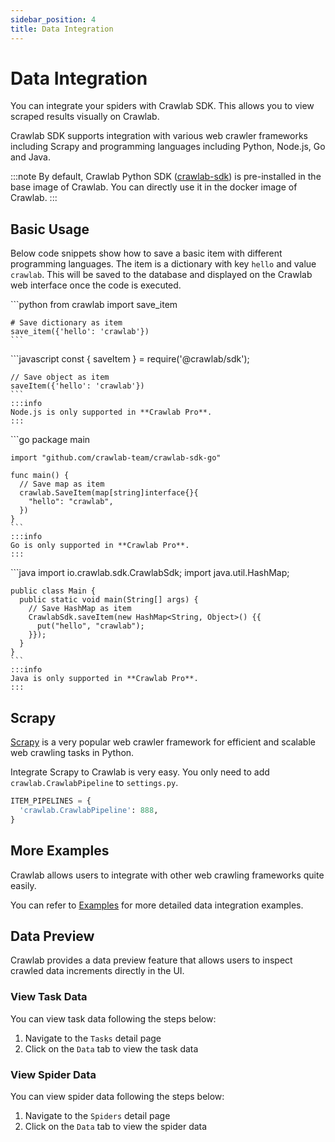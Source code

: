 ```yaml
---
sidebar_position: 4
title: Data Integration
---
```



# Data Integration

You can integrate your spiders with Crawlab SDK. This allows you to view scraped results visually on Crawlab.

Crawlab SDK supports integration with various web crawler frameworks including Scrapy and programming languages
including Python, Node.js, Go and Java.

:::note
By default, Crawlab Python SDK ([crawlab-sdk](https://pypi.org/project/crawlab-sdk)) is pre-installed in the base image of Crawlab. You can directly use
it in the docker image of Crawlab.
:::

## Basic Usage

Below code snippets show how to save a basic item with different programming languages. The item is a dictionary with
key `hello` and value `crawlab`. This will be saved to the database and displayed on the Crawlab web interface once the
code is executed.

<Tabs defaultValue="python">
  <TabItem value="python" label="Python">
    ```python
    from crawlab import save_item

    # Save dictionary as item
    save_item({'hello': 'crawlab'})
    ```
  </TabItem>
  <TabItem value="node" label="Node.js">
    ```javascript
    const { saveItem } = require('@crawlab/sdk');
    
    // Save object as item
    saveItem({'hello': 'crawlab'})
    ```
    :::info
    Node.js is only supported in **Crawlab Pro**.
    :::
  </TabItem>
  <TabItem value="go" label="Go">
    ```go
    package main

    import "github.com/crawlab-team/crawlab-sdk-go"

    func main() {
      // Save map as item
      crawlab.SaveItem(map[string]interface{}{
        "hello": "crawlab",
      })
    }
    ```
    :::info
    Go is only supported in **Crawlab Pro**.
    :::
  </TabItem>
  <TabItem value="java" label="Java">
    ```java
    import io.crawlab.sdk.CrawlabSdk;
    import java.util.HashMap;

    public class Main {
      public static void main(String[] args) {
        // Save HashMap as item
        CrawlabSdk.saveItem(new HashMap<String, Object>() {{
          put("hello", "crawlab");
        }});
      }
    }
    ```
    :::info
    Java is only supported in **Crawlab Pro**.
    :::
  </TabItem>
</Tabs>

## Scrapy

[Scrapy](https://scrapy.org) is a very popular web crawler framework for efficient and scalable web crawling tasks in Python.

Integrate Scrapy to Crawlab is very easy. You only need to add `crawlab.CrawlabPipeline` to `settings.py`.
```python
ITEM_PIPELINES = {
  'crawlab.CrawlabPipeline': 888,
}
```

## More Examples

Crawlab allows users to integrate with other web crawling frameworks quite easily.

You can refer to [Examples](/docs/category/examples) for more detailed data integration examples.

## Data Preview

Crawlab provides a data preview feature that allows users to inspect crawled data increments directly in the UI.

### View Task Data

You can view task data following the steps below:

1. Navigate to the `Tasks` detail page
2. Click on the `Data` tab to view the task data

### View Spider Data

You can view spider data following the steps below:

1. Navigate to the `Spiders` detail page
2. Click on the `Data` tab to view the spider data

